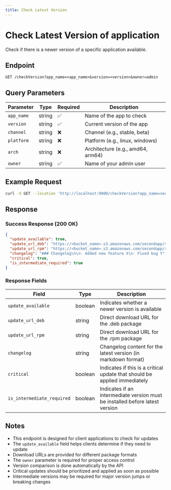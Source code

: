 ```yaml
---
title: Check Latest Version
---
```


# Check Latest Version of application

Check if there is a newer version of a specific application available.

## Endpoint

```
GET /checkVersion?app_name=<app_name>&version=<version>&owner=admin
```

## Query Parameters

| Parameter | Type | Required | Description |
|-----------|------|----------|-------------|
| `app_name` | string | ✅ | Name of the app to check |
| `version` | string | ✅ | Current version of the app |
| `channel` | string | ❌ | Channel (e.g., stable, beta) |
| `platform` | string | ❌ | Platform (e.g., linux, windows) |
| `arch` | string | ❌ | Architecture (e.g., amd64, arm64) |
| `owner` | string | ✅ | Name of your admin user |

## Example Request

```bash
curl -X GET --location 'http://localhost:9000/checkVersion?app_name=secondapp&version=0.0.1&channel=stable&platform=linux&arch=amd64&owner=admin'
```

## Response

### Success Response (200 OK)

```json
{
  "update_available": true,
  "update_url_deb": "https://<bucket_name>.s3.amazonaws.com/secondapp/stable/linux/amd64/secondapp-0.0.2.deb",
  "update_url_rpm": "https://<bucket_name>.s3.amazonaws.com/secondapp/stable/linux/amd64/secondapp-0.0.2.rpm",
  "changelog": "### Changelog\n\n- Added new feature X\n- Fixed bug Y",
  "critical": true,
  "is_intermediate_required": true
}
```

### Response Fields

| Field | Type | Description |
|-------|------|-------------|
| `update_available` | boolean | Indicates whether a newer version is available |
| `update_url_deb` | string | Direct download URL for the .deb package |
| `update_url_rpm` | string | Direct download URL for the .rpm package |
| `changelog` | string | Changelog content for the latest version (in markdown format) |
| `critical` | boolean | Indicates if this is a critical update that should be applied immediately |
| `is_intermediate_required` | boolean | Indicates if an intermediate version must be installed before latest version |

## Notes

- This endpoint is designed for client applications to check for updates
- The `update_available` field helps clients determine if they need to update
- Download URLs are provided for different package formats
- The `owner` parameter is required for proper access control
- Version comparison is done automatically by the API
- Critical updates should be prioritized and applied as soon as possible
- Intermediate versions may be required for major version jumps or breaking changes